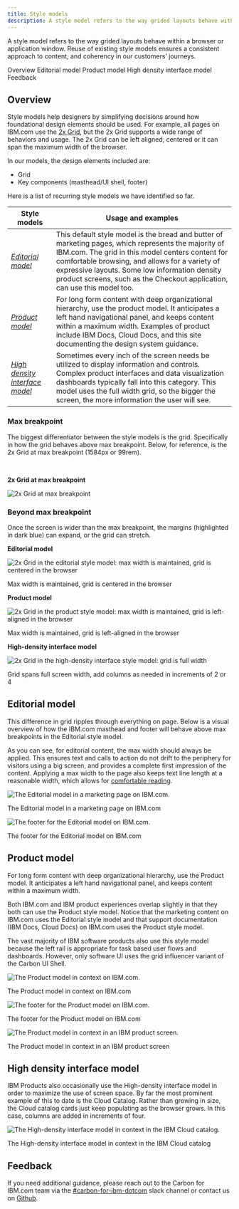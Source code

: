 ```yaml
---
title: Style models
description: A style model refers to the way grided layouts behave within the a browser or application window. Reuse of existing style models ensures a consistent approach to content, and coherency in our customers’ journeys.
---
```


<PageDescription>

A style model refers to the way grided layouts behave within a browser or application window. Reuse of existing style models ensures a consistent approach to content, and coherency in our customers’ journeys.

</PageDescription>

<AnchorLinks>

<AnchorLink>Overview</AnchorLink>
<AnchorLink>Editorial model</AnchorLink>
<AnchorLink>Product model</AnchorLink>
<AnchorLink>High density interface model</AnchorLink>
<AnchorLink>Feedback</AnchorLink>

</AnchorLinks>

## Overview

Style models help designers by simplifying decisions around how foundational design elements should be used. For example, all pages on IBM.com use the [2x Grid](https://www.carbondesignsystem.com/guidelines/2x-grid/overview/), but the 2x Grid supports a wide range of behaviors and usage. The 2x Grid can be left aligned, centered or it can span the maximum width of the browser.

In our models, the design elements included are:

- Grid
- Key components (masthead/UI shell, footer)

Here is a list of recurring style models we have identified so far.

| Style models                                                    | Usage and examples                                                                                                                                                                                                                                                                                                                           |
| --------------------------------------------------------------- | -------------------------------------------------------------------------------------------------------------------------------------------------------------------------------------------------------------------------------------------------------------------------------------------------------------------------------------------- |
| [_Editorial model_](#editorial-model)                           | This default style model is the bread and butter of marketing pages, which represents the majority of IBM.com. The grid in this model centers content for comfortable browsing, and allows for a variety of expressive layouts. Some low information density product screens, such as the Checkout application, can use this model too. |
| [_Product model_](#product-model)                   | For long form content with deep organizational hierarchy, use the product model. It anticipates a left hand navigational panel, and keeps content within a maximum width. Examples of product include IBM Docs, Cloud Docs, and this site documenting the design system guidance.                                                |
| [_High density interface model_](#high-density-interface-model) | Sometimes every inch of the screen needs be utilized to display information and controls. Complex product interfaces and data visualization dashboards typically fall into this category. This model uses the full width grid, so the bigger the screen, the more information the user will see.                                  |

### Max breakpoint

The biggest differentiator between the style models is the grid. Specifically in how the grid behaves above max breakpoint. Below, for reference, is the 2x Grid at max breakpoint (1584px or 99rem).

<br />

<Row>
<Column colLg={2} colMd={2}>

**2x Grid at max breakpoint**<br/>

</Column>
<Column colLg={10} colMd={6}>

![2x Grid at max breakpoint](../../images/guidelines/style-models/overview_2x_grid_max.png)

</Column>
</Row>

### Beyond max breakpoint

Once the screen is wider than the max breakpoint, the margins (highlighted in dark blue) can expand, or the grid can stretch.

<Row>
  <Column colLg={2} colMd={2} colSm={4}>

**Editorial model**

</Column>
  <Column colLg={10} colMd={6} colSm={4}>

![2x Grid in the editorial style model: max width is maintained, grid is centered in the browser](../../images/guidelines/style-models/overview_editorial_style_model.png)

<Caption>Max width is maintained, grid is centered in the browser</Caption>

  </Column>
</Row>
<Row>
  <Column colLg={2} colMd={2} colSm={4}>

**Product model**

</Column>
  <Column colLg={10} colMd={6} colSm={4}>

![2x Grid in the product style model: max width is maintained, grid is left-aligned in the browser](../../images/guidelines/style-models/overview_product_style_model.png)

<Caption>Max width is maintained, grid is left-aligned in the browser</Caption>

  </Column>
</Row>
<Row>
  <Column colLg={2} colMd={2} colSm={4}>

**High-density interface model**

</Column>
  <Column colLg={10} colMd={6} colSm={4}>

![2x Grid in the high-density interface style model: grid is full width](../../images/guidelines/style-models/overview_hi_density_style_model.png)

<Caption>Grid spans full screen width, add columns as needed in increments of 2 or 4</Caption>

  </Column>
</Row>

## Editorial model

This difference in grid ripples through everything on page. Below is a visual overview of how the IBM.com masthead and footer will behave above max breakpoints in the Editorial style model. 

As you can see, for editorial content, the max width should always be applied. This ensures text and calls to action do not drift to the periphery for visitors using a big screen, and provides a complete first impression of the content. Applying a max width to the page also keeps text line length at a reasonable width, which allows for [comfortable reading](https://www.ibm.com/design/language/typography/type-basics/#comfortable-reading).

<Row>
  <Column colLg={6} colMd={4}>

![The Editorial model in a marketing page on IBM.com.](../../images/guidelines/style-models/editorial_style_model_01.png)

<Caption>The Editorial model in a marketing page on IBM.com</Caption>

  </Column>
  <Column colLg={6} colMd={4}>

![The footer for the Editorial model on IBM.com.](../../images/guidelines/style-models/editorial_style_model_02.png)

<Caption>
  The footer for the Editorial model on IBM.com
</Caption>

  </Column>
</Row>

## Product model

For long form content with deep organizational hierarchy, use the Product model. It anticipates a left hand navigational panel, and keeps content within a maximum width. 

Both IBM.com and IBM product experiences overlap slightly in that they both can use the Product style model. Notice that the marketing content on IBM.com uses the Editorial style model and that support documentation (IBM Docs, Cloud Docs) on IBM.com uses the Product style model. 

The vast majority of IBM software products also use this style model because the left rail is appropriate for task based user flows and dashboards.  However, only software UI uses the grid influencer variant of the Carbon UI Shell.

<Row>
  <Column colLg={6} colMd={4}>

![The Product model in context on IBM.com.](../../images/guidelines/style-models/product_style_model_01.png)

<Caption>The Product model in context on IBM.com</Caption>

  </Column>
  <Column colLg={6} colMd={4}>

![The footer for the Product model on IBM.com.](../../images/guidelines/style-models/product_style_model_02.png)

<Caption>The footer for the Product model on IBM.com</Caption>

  </Column>
</Row>
<Row>
  <Column colLg={6} colMd={4}>

![The Product model in context in an IBM product screen.](../../images/guidelines/style-models/product_style_model_03.png)

<Caption>The Product model in context in an IBM product screen</Caption>

  </Column>
</Row>

## High density interface model

IBM Products also occasionally use the High-density interface model in order to maximize the use of screen space. By far the most prominent example of this to date is the Cloud Catalog. Rather than growing in size, the Cloud catalog cards just keep populating as the browser grows. In this case, columns are added in increments of four. 

<Row>
  <Column colLg={6} colMd={4}>

![The High-density interface model in context in the IBM Cloud catalog.](../../images/guidelines/style-models/hi-density_style_model.png)

<Caption>The High-density interface model in context in the IBM Cloud catalog</Caption>

  </Column>
</Row>

## Feedback

If you need additional guidance, please reach out to the Carbon for IBM.com team via the [#carbon-for-ibm-dotcom](https://cognitive-app.slack.com/archives/C2PLX8GQ6) slack channel or contact us on [Github](https://github.com/carbon-design-system/carbon-for-ibm-dotcom/issues/new?assignees=&labels=question&projects=&template=question.yaml&title=%5BYOUR+TITLE%5D%3A+Brief+description).
